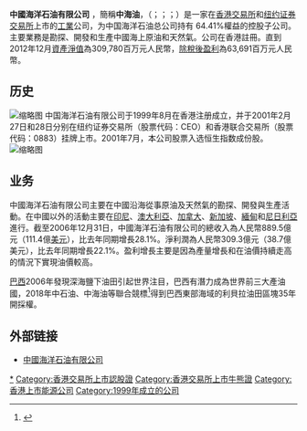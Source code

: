 {{Infobox_Company |
  company_name_zh = 中國海洋石油有限公司 |
  company_name = 中國海洋石油有限公司 |
  company_logo = [[File:CNOOC.svg|200px]] |
  company_type = [[上市公司|上市公司]] |
  traded_as = {{sehk|0883}}<br>{{nyse|CEO}}<br>{{Tsx|CNU}}<br>{{Sse|600938}}（即将上市）|
  foundation = 1999年
|key_people     = [[董事长|董事长]]：[[汪东进|汪东进]]
 |
  location ={{HKG}}花園道1號[[中銀大廈_(香港)|中銀大廈]]65樓 |
  industry = 海上[[石油|石油]]及[[天然氣|天然氣]]開發|
  chairman = |
  parent = [[中國海洋石油總公司|中國海洋石油總公司]]65.01%|
  asset = |
  market_value = |
  num_employees = |
  revenue =186,390 Million RMB |
  products = |
  subsid = [[中海石油化學|中海石油化學]]<br/>[[尼克森公司|尼克森公司]]<br/>[[布里达斯公司|布里达斯公司]]|
  homepage = [http://www.cnoocltd.com/ 中國海洋石油有限公司]
|net_income=24,677 Million RMB}}

'''中國海洋石油有限公司''' ，簡稱'''中海油'''，（{{sehk|0883}}；{{nyse|CEO}}；{{Tsx|CNU}}；{{Sse|600938|name=中国海油}}）是一家在[[香港交易所|香港交易所]]和[[纽约证券交易所|纽约证券交易所]]上市的[[工業|工業]]公司，为中国海洋石油总公司持有 64.41%權益的控股子公司。主要業務是勘探、開發和生產中國海上原油和天然氣。公司在香港註冊。直到2012年12月[[資產淨值|資產淨值]]為309,780百万元人民幣，[[除稅後盈利|除稅後盈利]]為63,691百万元人民幣。

==历史==
[[File:CNOOC_headquarters_building,_Chaoyangmen,_Beijing.jpg|缩略图]]
中国海洋石油有限公司于1999年8月在香港注册成立，并于2001年2月27日和28日分别在纽约证券交易所（股票代码：CEO）和香港联合交易所（股票代码：0883）挂牌上市。2001年7月，本公司股票入选恒生指数成份股。
[[File:中海油作业区_-_Working_Area_of_CNOOC_Corporation_-_2012.08_-_panoramio.jpg|缩略图]]
==业务==
中國海洋石油有限公司主要在中國沿海從事原油及天然氣的勘探、開發與生產活動。在中國以外的活動主要在[[印尼|印尼]]、[[澳大利亞|澳大利亞]]、[[加拿大|加拿大]]、[[新加坡|新加坡]]、[[緬甸|緬甸]]和[[尼日利亞|尼日利亞]]進行。截至2006年12月31日，中國海洋石油有限公司的總收入為人民幣889.5億元（111.4億[[美元|美元]]），比去年同期增長28.1%。淨利潤為人民幣309.3億元（38.7億美元），比去年同期增長22.1%。盈利增長主要是因為產量增長和在油價持續走高的情況下實現油價較高。

[[巴西|巴西]]2006年發現深海鹽下油田引起世界注目，巴西有潛力成為世界前三大產油國，2018年中石油、中海油等聯合競標<ref>{{Cite web |url=http://www.chinatimes.com/newspapers/20180127000098-260301 |title=三大油受益巴西 |accessdate=2018-01-27 |archive-date=2018-01-28 |archive-url=https://web.archive.org/web/20180128132607/http://www.chinatimes.com/newspapers/20180127000098-260301 |dead-url=no }}</ref>得到巴西東部海域的利貝拉油田區塊35年開採權。

==外部链接==

*[http://www.cnoocltd.com/ 中國海洋石油有限公司]{{Wayback|url=http://www.cnoocltd.com/ |date=20121203150926 }}

{{Hang Seng Index Constituent Stocks}}
{{Hang Seng China-Affiliated Corporations Index}}
{{Hang Seng China 50 Index}}
{{Oil and gas companies of the People's Republic of China}}
[[Category:中國海洋石油|*]]
[[Category:香港交易所上市認股證|Category:香港交易所上市認股證]]
[[Category:香港交易所上市牛熊證|Category:香港交易所上市牛熊證]]
[[Category:香港上市能源公司|Category:香港上市能源公司]]
[[Category:1999年成立的公司|Category:1999年成立的公司]]